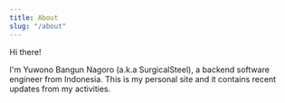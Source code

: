 ```yaml
---
title: About
slug: "/about"
---
```


Hi there!

I'm Yuwono Bangun Nagoro (a.k.a SurgicalSteel), a backend software engineer from Indonesia. This is my personal site and it contains recent updates from my activities.
